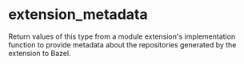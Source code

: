 <html devsite>
<head>
  <meta name="project_path" value="/_project.yaml">
  <meta name="book_path" value="/versions/6.3.0/_book.yaml">
</head>
<body>

<h1 class="page-title" id="modules.extension_metadata">extension_metadata</h1>

<!-- {% raw %} -->

Return values of this type from a module extension's implementation function to provide metadata about the repositories generated by the extension to Bazel.



</body>
</html>

<!-- {% endraw %} -->
